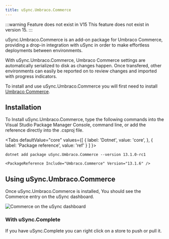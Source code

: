 ```yaml
---
title: uSync.Umbraco.Commerce
---
```


:::warning Feature does not exist in V15
This feature does not exist in version 15.
:::

uSync.Umbraco.Commerce is an add-on package for Umbraco Commerce, providing a drop-in integration with uSync in order to make effortless deployments between environments.

With uSync.Umbraco.Commerce, Umbraco Commerce settings are automatically serialized to disk as changes happen. Once transfered, other environments can easily be reported on to review changes and imported with progress indicators.

To install and use uSync.Umbraco.Commerce you will first need to install [Umbraco Commerce](https://umbraco.com/products/add-ons/commerce/). 

## Installation

To Install uSync.Umbraco.Commerce, type the following commands into the Visual Studio Package Manager Console, command line, or add the reference directly into the .csproj file.


<Tabs
  defaultValue="core"
  values={[
    { label: 'Dotnet', value: 'core', },
    { label: 'Package reference', value: 'ref' }
  ]
}>

<TabItem value="core">

```cli
dotnet add package uSync.Umbraco.Commerce --version 13.1.0-rc1
```

</TabItem>
<TabItem value="ref">

```cli
<PackageReference Include="Umbraco.Commerce" Version="13.1.6" />
```

</TabItem>
</Tabs>

## Using uSync.Umbraco.Commerce

Once uSync.Umbraco.Commerce is installed, You should see the Commerce entry on the uSync dashboard.


![Commerce on the uSync dashboard](comDash.png)

### With uSync.Complete

If you have uSync.Complete you can right click on a store to push or pull it. 




